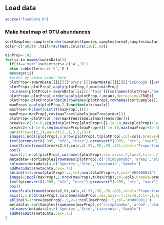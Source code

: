 ## Load data
```r
source("loadData.R")
```

### Make heatmap of OTU abundances
```r
sortSamples<-samples[order(samples$Species,samples$area2,samples$malaria,samples$Code),]
cols<-c('white',tail(rev(heat.colors(110)),99)) 

minProp<-.02
for(ii in names(swarmData)){
  if(ii=='matK')subLetters<-c('A','B')
  else subLetters<-c('C','D')
  message(ii)
  #order by above order here
  plotProp<-swarmData[[ii]][['props']][swarmData[[ii]][['isEnough']]&rownames(swarmData[[ii]][['props']]) %in% rownames(samples),]
  plotProp<-plotProp[,apply(plotProp,2,max)>minProp]
  colnames(plotProp)<-swarmData[[ii]][['taxa']][colnames(plotProp),'bestId']
  plotProp<-plotProp[,order(apply(plotProp,2,mean),decreasing=TRUE)]
  plotProp<-plotProp[orderIn(rownames(plotProp),rownames(sortSamples)),]
  maxProp<-apply(plotProp,2,function(x)x/max(x))
  maxTree<-hclust(dist(t(maxProp[,])))
  maxProp<-maxProp[,rev(maxTree$labels[maxTree$order])]
  plotProp<-plotProp[,rev(maxTree$labels[maxTree$order])]
  breaks<-c(-1e-6,seq(min(plotProp[plotProp>0])-1e-10,max(plotProp)+1e-10,length.out=100))
  breaks2<-c(-1e-6,seq(min(maxProp[maxProp>0])-1e-10,max(maxProp)+1e-10,length.out=100))
  par(mfrow=c(2,1),mar=c(12,.1,3.5,15))
  image(1:ncol(plotProp),1:nrow(plotProp),t(plotProp),col=cols,breaks=breaks,xlab='',ylab='',xaxt='n',yaxt='n',main=ii)
  text(grconvertX(.005, "nfc", "user"),grconvertY(.995, "nfc", "user"),subLetters[1],xpd=NA,cex=3,adj=0:1)
  insetScale(round(breaks2,6),cols,c(.97,.58,.98,.83),label='Proportion of OTU within each sample')
  box()
  axis(1,1:ncol(plotProp),colnames(plotProp),cex.axis=.7,las=2,tcl=-.1,mgp=c(0,.3,0))
  metadata<-sortSamples[rownames(plotProp),c('chimpBonobo','area2','plasmoPM','Code')]
  colnames(metadata)<-c('Species','Site','Laverania','Sample')
  addMetaData(metadata,cex=.75)
  abline(h=1:nrow(plotProp)-.5,v=1:ncol(plotProp)+.5,col='#00000011')
  image(1:ncol(maxProp),1:nrow(maxProp),t(maxProp),col=cols,breaks=breaks2,xlab='',ylab='',xaxt='n',yaxt='n',main=ii)
  text(grconvertX(.005, "nfc", "user"),grconvertY(.995, "nfc", "user"),subLetters[2],xpd=NA,cex=3,adj=0:1)
  box()
  insetScale(round(breaks2,6),cols,c(.97,.58,.98,.83),label='Proportion of OTU maximum')
  axis(1,1:ncol(maxProp),colnames(maxProp),cex.axis=.7,las=2,tcl=-.1,mgp=c(0,.3,0))
  abline(h=1:nrow(maxProp)-.5,v=1:ncol(maxProp)+.5,col='#00000011')
  metadata<-sortSamples[rownames(maxProp),c('chimpBonobo','area2','plasmoPM','Code')]
  colnames(metadata)<-c('Species','Site','Laverania','Sample')
  addMetaData(metadata,cex=.75)
}
```

